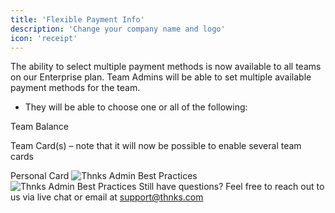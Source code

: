 ```yaml
---
title: 'Flexible Payment Info'
description: 'Change your company name and logo'
icon: 'receipt'
---
```


The ability to select multiple payment methods is now available to all teams on our Enterprise plan. Team Admins will be able to set multiple available payment methods for the team. 

* They will be able to choose one or all of the following:

Team Balance

Team Card(s) – note that it will now be possible to enable several team cards

Personal Card
<img
  className="block dark:hidden"
  src="/images/company_info_image.png"
  alt="Thnks Admin Best Practices"
/>
<img
  className="hidden dark:block"
  src="/images/company_info_image.png"
  alt="Thnks Admin Best Practices"
/>
Still have questions? Feel free to reach out to us via live chat or email at support@thnks.com